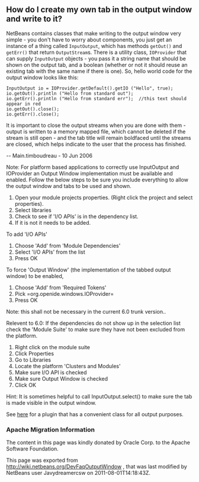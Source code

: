 <!--

    Licensed to the Apache Software Foundation (ASF) under one
    or more contributor license agreements.  See the NOTICE file
    distributed with this work for additional information
    regarding copyright ownership.  The ASF licenses this file
    to you under the Apache License, Version 2.0 (the
    "License"); you may not use this file except in compliance
    with the License.  You may obtain a copy of the License at

      http://www.apache.org/licenses/LICENSE-2.0

    Unless required by applicable law or agreed to in writing,
    software distributed under the License is distributed on an
    "AS IS" BASIS, WITHOUT WARRANTIES OR CONDITIONS OF ANY
    KIND, either express or implied.  See the License for the
    specific language governing permissions and limitations
    under the License.

-->

==How do I create my own tab in the output window and write to it?==
NetBeans contains classes that make writing to the output window very simple - you don't have to worry about components, you just get an instance of a thing called <tt>InputOutput</tt>, which has methods <tt>getOut()</tt> and <tt>getErr()</tt> that return <tt>OutputStream</tt>s.  There is a utility class, <tt>IOProvider</tt> that can supply <tt>InputOutput</tt> objects - you pass it a string name that should be shown on the output tab, and a boolean (whether or not it should reuse an existing tab with the same name if there is one).  So, hello world code for the output window looks like this:

<pre>
InputOutput io = IOProvider.getDefault().getIO ("Hello", true);
io.getOut().println ("Hello from standard out");
io.getErr().println ("Hello from standard err");  //this text should appear in red
io.getOut().close();
io.getErr().close();
</pre>

It is important to close the output streams when you are done with them - output is written to a memory mapped file, which cannot be deleted if the stream is still open - and the tab title will remain boldfaced until the streams are closed, which helps indicate to the user that the process has finished.

-- Main.timboudreau - 10 Jun 2006

Note: For platform based applications to correctly use InputOutput and IOProvider an Output Window implementation must be available and enabled.  Follow the below steps to be sure you include everything to allow the output window and tabs to be used and shown.

# Open your module projects properties.  (Right click the project and select properties).
# Select libraries
# Check to see if 'I/O APIs' is in the dependency list.
# If it is not it needs to be added.

To add 'I/O APIs'
# Choose 'Add'  from 'Module Dependencies'
# Select 'I/O APIs' from the list
# Press OK

To force 'Output Window'  (the implementation of the tabbed output window) to be enabled,
# Choose 'Add' from 'Required Tokens'
# Pick =org.openide.windows.IOProvider=
# Press OK
Note: this shall not be necessary in the current 6.0 trunk version..

Relevent to 6.0: If the dependencies do not show up in the selection list check the 'Module Suite' to make sure they have not been excluded from the platform.
# Right click on the module suite
# Click Properties
# Go to Libraries
# Locate the platform 'Clusters and Modules'
# Make sure I/O API is checked
# Make sure Output Window is checked
# Click OK

Hint: It is sometimes helpful to call InputOutput.select() to make sure the tab is made visible in the output window.

See [http://plugins.netbeans.org/plugin/39695/?show=true here] for a plugin that has a convenient class for all output purposes.

===Apache Migration Information===

The content in this page was kindly donated by Oracle Corp. to the
Apache Software Foundation.

This page was exported from http://wiki.netbeans.org/DevFaqOutputWindow , 
that was last modified by NetBeans user Javydreamercsw 
on 2011-08-01T14:18:43Z.

